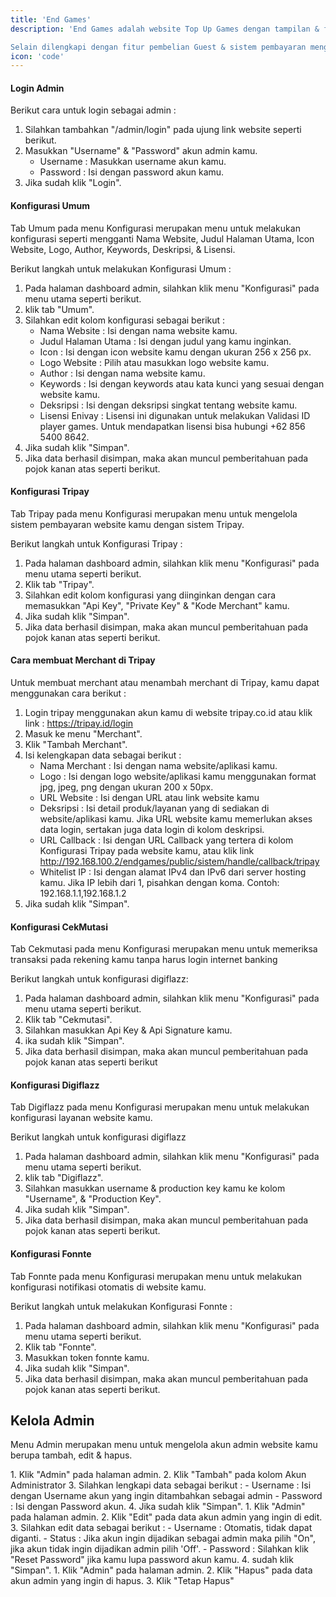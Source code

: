 ```yaml
---
title: 'End Games'
description: 'End Games adalah website Top Up Games dengan tampilan & fitur yang telah dikembangkan oleh app.enivay.

Selain dilengkapi dengan fitur pembelian Guest & sistem pembayaran menggunakan saldo akun, End Games sendiri memiliki dashboard dengan tampilan yang lebih mewah dibandingkan web topup games lainnya.  '
icon: 'code'
---
```



#### Login Admin

Berikut cara untuk login sebagai admin : 

1. Silahkan tambahkan "/admin/login" pada ujung link website seperti berikut.
2. Masukkan "Username" & "Password" akun admin kamu.
    - Username : Masukkan username akun kamu.
    - Password : Isi dengan password akun kamu.
3. Jika sudah klik "Login".


#### Konfigurasi Umum

Tab Umum pada menu Konfigurasi merupakan menu untuk melakukan konfigurasi seperti mengganti Nama Website, Judul Halaman Utama, Icon Website, Logo, Author, Keywords, Deskripsi, & Lisensi.

Berikut langkah untuk melakukan Konfigurasi Umum : 

1. Pada halaman dashboard admin, silahkan klik menu "Konfigurasi" pada menu utama seperti berikut.
2. klik tab "Umum".
3. Silahkan edit kolom konfigurasi sebagai berikut :
    - Nama Website : Isi dengan nama website kamu.
    - Judul Halaman Utama : Isi dengan judul yang kamu inginkan.
    - Icon : Isi dengan icon website kamu dengan ukuran 256 x 256 px.
    - Logo Website : Pilih atau masukkan logo website kamu.
    - Author : Isi dengan nama website kamu.
    - Keywords : Isi dengan keywords atau kata kunci yang sesuai dengan website kamu.
    - Deksripsi : Isi dengan deksripsi singkat tentang website kamu.
    - Lisensi Enivay : Lisensi ini digunakan untuk melakukan Validasi ID player games. Untuk mendapatkan lisensi bisa hubungi +62 856 5400 8642.
4. Jika sudah klik "Simpan".
5. Jika data berhasil disimpan, maka akan muncul pemberitahuan pada pojok kanan atas seperti berikut.
 

#### Konfigurasi Tripay 

Tab Tripay pada menu Konfigurasi merupakan menu untuk mengelola sistem pembayaran website kamu dengan sistem Tripay.

Berikut langkah untuk Konfigurasi Tripay : 

1. Pada halaman dashboard admin, silahkan klik menu "Konfigurasi" pada menu utama seperti berikut.
2. Klik tab "Tripay".
3. Silahkan edit kolom konfigurasi yang diinginkan dengan cara memasukkan "Api Key", "Private Key" & "Kode Merchant" kamu.
4. Jika sudah klik "Simpan".
5. Jika data berhasil disimpan, maka akan muncul pemberitahuan pada pojok kanan atas seperti berikut.


#### Cara membuat Merchant di Tripay

Untuk membuat merchant atau menambah merchant di Tripay, kamu dapat menggunakan cara berikut : 

1. Login tripay menggunakan akun kamu di website tripay.co.id atau klik link : https://tripay.id/login
2. Masuk ke menu "Merchant".
3. Klik "Tambah Merchant".
4. Isi kelengkapan data sebagai berikut : 
    - Nama Merchant : Isi dengan nama website/aplikasi kamu.
    - Logo : Isi dengan logo website/aplikasi kamu menggunakan format jpg, jpeg, png dengan ukuran 200 x 50px.
    - URL Website : Isi dengan URL atau link website kamu
    - Deksripsi : Isi detail produk/layanan yang di sediakan di website/aplikasi kamu. Jika URL website kamu memerlukan akses data login, sertakan juga data login di kolom deskripsi.
    - URL Callback : Isi dengan URL Callback yang tertera di kolom Konfigurasi Tripay pada website kamu, atau klik link http://192.168.100.2/endgames/public/sistem/handle/callback/tripay
    - Whitelist IP : Isi dengan alamat IPv4 dan IPv6 dari server hosting kamu. Jika IP lebih dari 1, pisahkan dengan koma. Contoh: 192.168.1.1,192.168.1.2
5. Jika sudah klik "Simpan".


#### Konfigurasi CekMutasi

Tab Cekmutasi pada menu Konfigurasi merupakan menu untuk memeriksa transaksi pada rekening kamu tanpa harus login internet banking

Berikut langkah untuk konfigurasi digiflazz: 

1. Pada halaman dashboard admin, silahkan klik menu "Konfigurasi" pada menu utama seperti berikut.
2. Klik tab "Cekmutasi".
3. Silahkan masukkan Api Key & Api Signature kamu.
4. ika sudah klik "Simpan".
5. Jika data berhasil disimpan, maka akan muncul pemberitahuan pada pojok kanan atas seperti berikut


#### Konfigurasi Digiflazz

Tab Digiflazz pada menu Konfigurasi merupakan menu untuk melakukan konfigurasi layanan website kamu.

Berikut langkah untuk konfigurasi digiflazz

1. Pada halaman dashboard admin, silahkan klik menu "Konfigurasi" pada menu utama seperti berikut.
2. klik tab "Digiflazz".
3. Silahkan masukkan username & production key kamu ke kolom "Username", & "Production Key".
4. Jika sudah klik "Simpan".
5. Jika data berhasil disimpan, maka akan muncul pemberitahuan pada pojok kanan atas seperti berikut.
 

#### Konfigurasi Fonnte

Tab Fonnte pada menu Konfigurasi merupakan menu untuk melakukan konfigurasi notifikasi otomatis di website kamu.

Berikut langkah untuk melakukan Konfigurasi Fonnte : 

1. Pada halaman dashboard admin, silahkan klik menu "Konfigurasi" pada menu utama seperti berikut.
2. Klik tab "Fonnte".
3. Masukkan token fonnte kamu.
4. Jika sudah klik "Simpan".
5. Jika data berhasil disimpan, maka akan muncul pemberitahuan pada pojok kanan atas seperti berikut.


## Kelola Admin

Menu Admin merupakan menu untuk mengelola akun admin website kamu berupa tambah, edit & hapus.

<Tabs>
  <Tab title="Tambah Admin">
1. Klik "Admin" pada halaman admin.
2. Klik "Tambah" pada kolom Akun Administrator
3. Silahkan lengkapi data sebagai berikut :
    - Username : Isi dengan Username akun yang ingin ditambahkan sebagai admin
    - Password : Isi dengan Password akun.
4. Jika sudah klik "Simpan".
  </Tab>
  <Tab title="Edit Admin">
1. Klik "Admin" pada halaman admin.
2. Klik "Edit" pada data akun admin yang ingin di edit.
3. Silahkan edit data sebagai berikut :
    - Username : Otomatis, tidak dapat diganti.
    - Status : Jika akun ingin dijadikan sebagai admin maka pilih "On", jika akun tidak ingin dijadikan admin pilih 'Off'.
    - Password : Silahkan klik "Reset Password" jika kamu lupa password akun kamu.
4.  sudah klik "Simpan".
  </Tab>
  <Tab title="Hapus Admin">
1. Klik "Admin" pada halaman admin.
2. Klik "Hapus" pada data akun admin yang ingin di hapus.
3. Klik "Tetap Hapus"
  </Tab>
</Tabs>
 

































